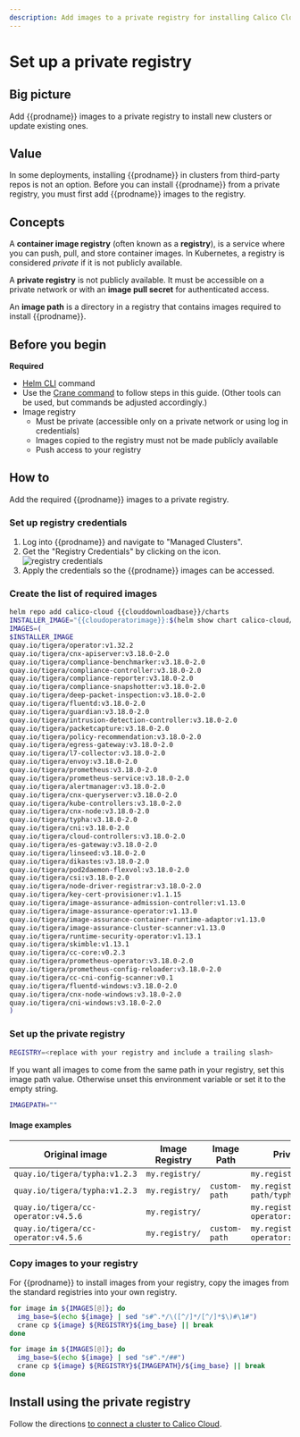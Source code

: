```yaml
---
description: Add images to a private registry for installing Calico Cloud on a cluster.
---
```


# Set up a private registry


## Big picture

Add {{prodname}} images to a private registry to install new clusters or update existing ones.

## Value

In some deployments, installing {{prodname}} in clusters from third-party repos is not an option. Before you can install {{prodname}} from a private registry, you must first add {{prodname}} images to the registry.

## Concepts

A **container image registry** (often known as a **registry**), is a service where you can push, pull, and store container images. In Kubernetes, a registry is considered _private_ if it is not publicly available.

A **private registry** is not publicly available. It must be accessible on a private network or with an **image pull secret** for authenticated access.

An **image path** is a directory in a registry that contains images required to install {{prodname}}.

## Before you begin

**Required**

- [Helm CLI](https://helm.sh/docs/intro/install/) command
- Use the [Crane command](https://github.com/google/go-containerregistry/blob/main/cmd/crane/README.md) to follow steps in this guide. (Other tools can be used, but commands be adjusted accordingly.)
- Image registry
  - Must be private (accessible only on a private network or using log in credentials)
  - Images copied to the registry must not be made publicly  available
  - Push access to your registry

## How to

Add the required {{prodname}} images to a private registry.

### Set up registry credentials

1. Log into {{prodname}} and navigate to "Managed Clusters".
1. Get the "Registry Credentials" by clicking on the icon. ![registry credentials](/img/calico-cloud/private-registry-icon.png)
1. Apply the credentials so the {{prodname}} images can be accessed.

### Create the list of required images

```bash
helm repo add calico-cloud {{clouddownloadbase}}/charts
INSTALLER_IMAGE="{{cloudoperatorimage}}:$(helm show chart calico-cloud/calico-cloud | grep version: | sed -e 's/version: *//' -e 's/+/-g/')"
IMAGES=(
$INSTALLER_IMAGE
quay.io/tigera/operator:v1.32.2
quay.io/tigera/cnx-apiserver:v3.18.0-2.0
quay.io/tigera/compliance-benchmarker:v3.18.0-2.0
quay.io/tigera/compliance-controller:v3.18.0-2.0
quay.io/tigera/compliance-reporter:v3.18.0-2.0
quay.io/tigera/compliance-snapshotter:v3.18.0-2.0
quay.io/tigera/deep-packet-inspection:v3.18.0-2.0
quay.io/tigera/fluentd:v3.18.0-2.0
quay.io/tigera/guardian:v3.18.0-2.0
quay.io/tigera/intrusion-detection-controller:v3.18.0-2.0
quay.io/tigera/packetcapture:v3.18.0-2.0
quay.io/tigera/policy-recommendation:v3.18.0-2.0
quay.io/tigera/egress-gateway:v3.18.0-2.0
quay.io/tigera/l7-collector:v3.18.0-2.0
quay.io/tigera/envoy:v3.18.0-2.0
quay.io/tigera/prometheus:v3.18.0-2.0
quay.io/tigera/prometheus-service:v3.18.0-2.0
quay.io/tigera/alertmanager:v3.18.0-2.0
quay.io/tigera/cnx-queryserver:v3.18.0-2.0
quay.io/tigera/kube-controllers:v3.18.0-2.0
quay.io/tigera/cnx-node:v3.18.0-2.0
quay.io/tigera/typha:v3.18.0-2.0
quay.io/tigera/cni:v3.18.0-2.0
quay.io/tigera/cloud-controllers:v3.18.0-2.0
quay.io/tigera/es-gateway:v3.18.0-2.0
quay.io/tigera/linseed:v3.18.0-2.0
quay.io/tigera/dikastes:v3.18.0-2.0
quay.io/tigera/pod2daemon-flexvol:v3.18.0-2.0
quay.io/tigera/csi:v3.18.0-2.0
quay.io/tigera/node-driver-registrar:v3.18.0-2.0
quay.io/tigera/key-cert-provisioner:v1.1.15
quay.io/tigera/image-assurance-admission-controller:v1.13.0
quay.io/tigera/image-assurance-operator:v1.13.0
quay.io/tigera/image-assurance-container-runtime-adaptor:v1.13.0
quay.io/tigera/image-assurance-cluster-scanner:v1.13.0
quay.io/tigera/runtime-security-operator:v1.13.1
quay.io/tigera/skimble:v1.13.1
quay.io/tigera/cc-core:v0.2.3
quay.io/tigera/prometheus-operator:v3.18.0-2.0
quay.io/tigera/prometheus-config-reloader:v3.18.0-2.0
quay.io/tigera/cc-cni-config-scanner:v0.1
quay.io/tigera/fluentd-windows:v3.18.0-2.0
quay.io/tigera/cnx-node-windows:v3.18.0-2.0
quay.io/tigera/cni-windows:v3.18.0-2.0
)
```

### Set up the private registry

```bash
REGISTRY=<replace with your registry and include a trailing slash>
```

If you want all images to come from the same path in your registry, set this image path value. Otherwise unset this environment variable or set it to the empty string.

```bash
IMAGEPATH=""
```

#### Image examples

| Original image                                                            | Image Registry | Image Path    | Private registry image                               |
| ------------------------------------------------------------------------- | -------------- | ------------- | ---------------------------------------------------- |
| `quay.io/tigera/typha:v1.2.3`                                             | `my.registry/` |               | `my.registry/tigera/typha:v1.2.3`                    |
| `quay.io/tigera/typha:v1.2.3`                                             | `my.registry/` | `custom-path` | `my.registry/custom-path/typha:v1.2.3`               |
| `quay.io/tigera/cc-operator:v4.5.6`                                       | `my.registry/` |               | `my.registry/tigera/cc-operator:v4.5.6`              |
| `quay.io/tigera/cc-operator:v4.5.6`                                       | `my.registry/` | `custom-path` | `my.registry/custom-path/cc-operator:v4.5.6`         |

### Copy images to your registry

For {{prodname}} to install images from your registry, copy the images from the standard registries into your own registry.

<Tabs>
<TabItem label="Registry only" value="Registry only-0">

```bash
for image in ${IMAGES[@]}; do
  img_base=$(echo ${image} | sed "s#^.*/\([^/]*/[^/]*$\)#\1#")
  crane cp ${image} ${REGISTRY}${img_base} || break
done
```

</TabItem>
<TabItem label="Registry and ImagePath" value="Registry and ImagePath-1">

```bash
for image in ${IMAGES[@]}; do
  img_base=$(echo ${image} | sed "s#^.*/##")
  crane cp ${image} ${REGISTRY}${IMAGEPATH}/${img_base} || break
done
```

</TabItem>
</Tabs>

## Install using the private registry

Follow the directions [to connect a cluster to Calico Cloud](install-cluster.mdx).

